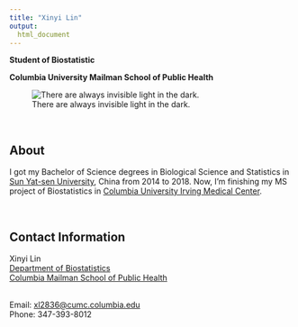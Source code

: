 ```yaml
---
title: "Xinyi Lin"
output:
  html_document
---
```


**Student of Biostatistic**

**Columbia University Mailman School of Public Health**

![There are always invisible light in the dark.](./images/home_pic.png)

<br>

## About

I got my Bachelor of Science degrees in Biological Science and Statistics in [Sun Yat-sen University](http://www.sysu.edu.cn/2012/en/index.htm), China from 2014 to 2018. Now, I'm finishing my MS project of Biostatistics in [Columbia University Irving Medical Center](https://www.cuimc.columbia.edu).


<br>

## Contact Information

Xinyi Lin
<br>[Department of Biostatistics](https://www.mailman.columbia.edu/become-student/departments/biostatistics)
<br>[Columbia Mailman School of Public Health](https://www.mailman.columbia.edu)

<br>Email: [xl2836@cumc.columbia.edu](mailto: xl2836@cumc.columbia.edu)
<br>Phone: 347-393-8012
